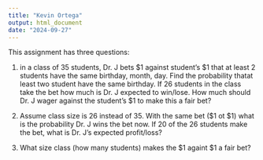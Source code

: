```yaml
---
title: "Kevin Ortega"
output: html_document
date: "2024-09-27"
---
```



This assignment has three questions:  

1. in a class of 35 students, Dr. J bets $1 against student's $1  that at least 2 students have the same birthday, month, day.
Find the probability thatat least two student have the same birthday.  If 26 students in the class take the bet how much is Dr. J expected to win/lose.   How much should Dr. J wager against the student's $1 to make this a fair bet?

2. Assume class size is 26 instead of 35.  With the same bet ($1 ot $1) what is the probability Dr. J wins the bet now.  If 20 of the 26 students make the bet, what is Dr. J's expected profit/loss?

3. What size class (how many students) makes the $1 againt $1 a fair bet?